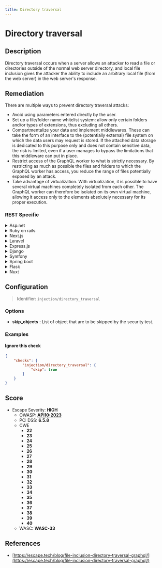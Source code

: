 ```yaml
---
title: Directory traversal
---
```


# Directory traversal

## Description

Directory traversal occurs when a server allows an attacker to read a file or directories outside of the normal web server directory, and local file inclusion gives the attacker the ability to include an arbitrary local file (from the web server) in the web server's response.


## Remediation

There are multiple ways to prevent directory traversal attacks:
- Avoid using parameters entered directly by the user.
- Set up a file/folder name whitelist system: allow only certain folders and/or types of extensions, thus excluding all others.
- Compartmentalize your data and implement middlewares. These can take the form of an interface to the (potentially external) file system on which the data users may request is stored. If the attached data storage is dedicated to this purpose only and does not contain sensitive data, the risk is limited, even if a user manages to bypass the limitations that this middleware can put in place.
- Restrict access of the GraphQL worker to what is strictly necessary. By restricting as much as possible the files and folders to which the GraphQL worker has access, you reduce the range of files potentially exposed by an attack.
- Take advantage of virtualization. With virtualization, it is possible to have several virtual machines completely isolated from each other. The GraphQL worker can therefore be isolated on its own virtual machine, allowing it access only to the elements absolutely necessary for its proper execution.



### REST Specific

<details>
    <summary>Asp.net</summary>

In ASP.NET, prevent directory traversal by validating user input, using built-in functions to create file paths, and employing proper exception handling.

</details>

<details>
    <summary>Ruby on rails</summary>

In Ruby on Rails, use whitelisting to ensure only allowed paths can be accessed and sanitize user input to prevent directory traversal.

</details>

<details>
    <summary>Next.js</summary>

In Next.js, avoid using user input directly in file paths, and use a whitelist approach to serve files. Validate and sanitize all user input.

</details>

<details>
    <summary>Laravel</summary>

In Laravel, use the built-in functions to handle file operations and validate all user inputs to prevent directory traversal attacks.

</details>

<details>
    <summary>Express.js</summary>

In Express.js, validate and sanitize user input before using it in file system operations. Use path.join() and path.normalize() to create safe paths.

</details>

<details>
    <summary>Django</summary>

In Django, use the built-in serving mechanisms and avoid directly exposing the file system to user input to prevent directory traversal.

</details>

<details>
    <summary>Symfony</summary>

In Symfony, use the Filesystem component to safely handle files and validate user input to prevent directory traversal vulnerabilities.

</details>

<details>
    <summary>Spring boot</summary>

In Spring Boot, sanitize and validate user input before using it in file operations. Use built-in methods to construct file paths safely.

</details>

<details>
    <summary>Flask</summary>

In Flask, ensure that user input is validated and sanitized before using it to access the file system to prevent directory traversal.

</details>

<details>
    <summary>Nuxt</summary>

In Nuxt, avoid using user input directly in file paths, and use a whitelist approach to serve files. Validate and sanitize all user input.

</details>

## Configuration

> Identifier: `injection/directory_traversal`

### Options

- **skip_objects** : List of object that are to be skipped by the security test.
  



### Examples



#### Ignore this check

```json
{
    "checks": {
        "injection/directory_traversal": {
            "skip": true
        }
    }
}
```




## Score

- Escape Severity: **<span className="high-severity">HIGH</span>**
  - OWASP: **[API10:2023](https://github.com/OWASP/API-Security/blob/master/editions/2023/en/0xaa-unsafe-consumption-of-apis.md)**
  - PCI DSS: **6.5.8**
  - CWE
    - **22**
    - **23**
    - **24**
    - **25**
    - **26**
    - **27**
    - **28**
    - **29**
    - **30**
    - **31**
    - **32**
    - **33**
    - **34**
    - **35**
    - **36**
    - **37**
    - **38**
    - **39**
    - **40**
  - WASC: **WASC-33**
  
  






## References

- [https://escape.tech/blog/file-inclusion-directory-traversal-graphql/](https://escape.tech/blog/file-inclusion-directory-traversal-graphql/)
  